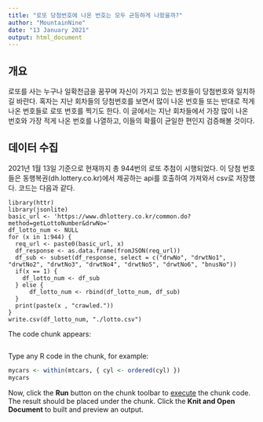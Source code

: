 ```yaml
---
title: "로또 당첨번호에 나온 번호는 모두 균등하게 나왔을까?"
author: "MountainNine"
date: "13 January 2021"
output: html_document
---
```


## 개요

로또를 사는 누구나 일확천금을 꿈꾸며 자신이 가지고 있는 번호들이 당첨번호와 일치하길 바란다. 혹자는 지난 회차들의 당첨번호를 보면서 많이 나온 번호들 또는 반대로 적게 나온 번호들로 로또 번호를 찍기도 한다. 이 글에서는 지난 회차들에서 가장 많이 나온 번호와 가장 적게 나온 번호를 나열하고, 이들의 확률이 균일한 편인지 검증해볼 것이다.

## 데이터 수집

2021년 1월 13일 기준으로 현재까지 총 944번의 로또 추첨이 시행되었다. 이 당첨 번호들은 동행복권(dh.lottery.co.kr)에서 제공하는 api를 호출하여 가져와서 csv로 저장했다. 코드는 다음과 같다.
```
library(httr)
library(jsonlite)
basic_url <- 'https://www.dhlottery.co.kr/common.do?method=getLottoNumber&drwNo='
df_lotto_num <- NULL
for (x in 1:944) {
  req_url <- paste0(basic_url, x)
  df_response <- as.data.frame(fromJSON(req_url))
  df_sub <- subset(df_response, select = c("drwNo", "drwtNo1", "drwtNo2", "drwtNo3", "drwtNo4", "drwtNo5", "drwtNo6", "bnusNo"))
  if(x == 1) {
    df_lotto_num <- df_sub
  } else {
      df_lotto_num <- rbind(df_lotto_num, df_sub)
  }
  print(paste(x , "crawled."))
}
write.csv(df_lotto_num, "./lotto.csv")
```

The code chunk appears:
```r
```

Type any R code in the chunk, for example:
```r
mycars <- within(mtcars, { cyl <- ordered(cyl) })
mycars
```

Now, click the **Run** button on the chunk toolbar to [execute](https://www.jetbrains.com/help/pycharm/r-markdown.html#run-r-code) the chunk code. The result should be placed under the chunk.
Click the **Knit and Open Document** to built and preview an output.